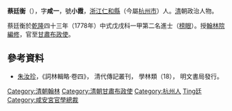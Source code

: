 '''蔡廷衡'''（{{bd|?||?|}}），字'''咸一'''，號'''小霞'''，[[浙江|浙江]][[仁和縣|仁和縣]]（今屬[[杭州市|杭州市]]）人。[[清|清]]朝政治人物。

蔡廷衡於[[乾隆|乾隆]]四十三年（1778年）中式戊戌科一甲第二名進士（[[榜眼|榜眼]]）。授[[翰林院|翰林院]][[編修|編修]]，官至[[甘肅|甘肅]][[布政使|布政使]]。

==參考資料==
*[[朱汝珍|朱汝珍]]，《詞林輯略·卷四》， 清代傳記叢刊， 學林類（18）， 明文書局發行。

{{清朝人物小作品}}
{{乾隆四十三年戊戌科殿試金榜}}
{{DEFAULTSORT:Cai蔡}}
[[Category:清朝翰林|Category:清朝翰林]]
[[Category:清朝甘肅布政使|Category:清朝甘肅布政使]]
[[Category:杭州人|Category:杭州人]]
[[Category:蔡姓|Ting廷]]
[[Category:咸安宮官學總裁|Category:咸安宮官學總裁]]